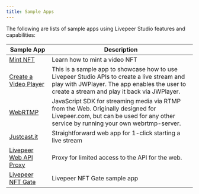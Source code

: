 ```yaml
---
title: Sample Apps
---
```


The following are lists of sample apps using Livepeer Studio features and capabilities:

| Sample App                                                                                                | Description | 
| -------------------------------------------------------------------------------------------------------------- | ---------- | 
| [Mint NFT](https://github.com/codentell/video-nft-sample)  |  Learn how to mint a video NFT                   |                                                                             |
| [Create a Video Player](https://github.com/livepeer/livepeer-jwplayer-demo) |     This is a sample app to showcase how to use Livepeer Studio APIs to create a live stream and play with JWPlayer. The app enables the user to create a stream and play it back via JWPlayer.     |                                        |
| [WebRTMP](https://github.com/livepeer/webrtmp-sdk ) |  JavaScript SDK for streaming media via RTMP from the Web. Originally designed for Livepeer.com, but can be used for any other service by running your own webrtmp-server. | 
| [Justcast.it](https://github.com/victorges/justcast.it) | Straightforward web app for 1-click starting a live stream |
| [Livepeer Web API Proxy](https://github.com/victorges/livepeer-web-api-proxy) | Proxy for limited access to the API for the web. | 
| [Livepeer NFT Gate](https://github.com/livepeer/livepeer-nft-gate-example) | Livepeer NFT Gate sample app |

